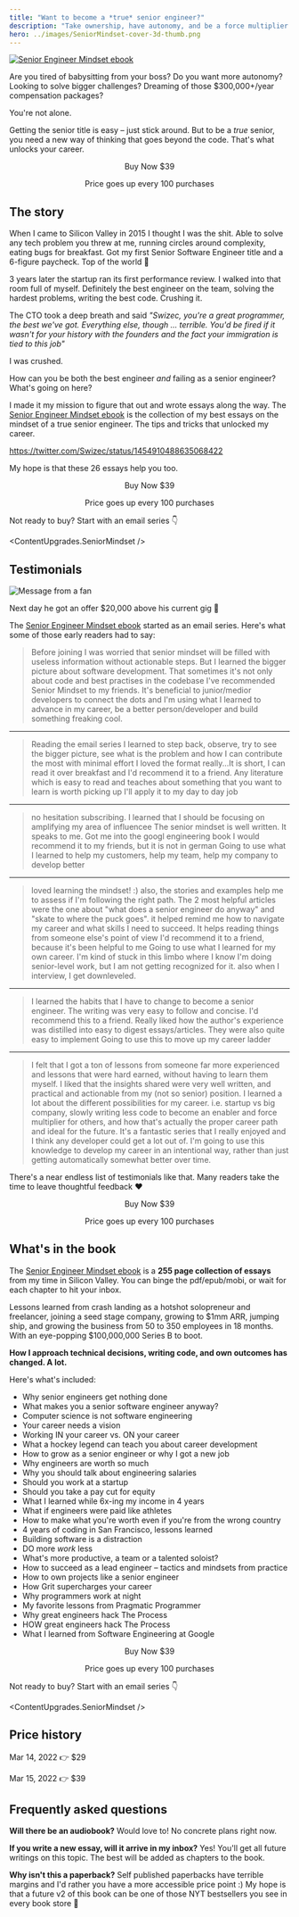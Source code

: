 ```yaml
---
title: "Want to become a *true* senior engineer?"
description: "Take ownership, have autonomy, and be a force multiplier on your team. Becoming a *true* senior engineer takes a new way of thinking."
hero: ../images/SeniorMindset-cover-3d-thumb.png
---
```



[![Senior Engineer Mindset ebook](../images/SeniorMindset-cover-3d.png)](https://swizec.gumroad.com/l/vixmi)

Are you tired of babysitting from your boss? Do you want more autonomy? Looking to solve bigger challenges? Dreaming of those $300,000+/year compensation packages?

You're not alone.

Getting the senior title is easy – just stick around. But to be a *true* senior, you need a new way of thinking that goes beyond the code. That's what unlocks your career.

<center style="margin-bottom: 1em">
    <PurchaseButton productId="vixmi">Buy Now $39</PurchaseButton>
    <p>Price goes up every 100 purchases</p>
</center>

## The story

When I came to Silicon Valley in 2015 I thought I was the shit. Able to solve any tech problem you threw at me, running circles around complexity, eating bugs for breakfast. Got my first Senior Software Engineer title and a 6-figure paycheck. Top of the world 🚀

3 years later the startup ran its first performance review. I walked into that room full of myself. Definitely the best engineer on the team, solving the hardest problems, writing the best code. Crushing it.

The CTO took a deep breath and said *"Swizec, you're a great programmer, the best we've got. Everything else, though ... terrible. You'd be fired if it wasn't for your history with the founders and the fact your immigration is tied to this job"*

I was crushed.

How can you be both the best engineer *and* failing as a senior engineer? What's going on here?

I made it my mission to figure that out and wrote essays along the way. The [Senior Engineer Mindset ebook](/senior-mindset) is the collection of my best essays on the mindset of a true senior engineer. The tips and tricks that unlocked my career.

https://twitter.com/Swizec/status/1454910488635068422

My hope is that these 26 essays help you too.

<center style="margin-bottom: 1em">
    <PurchaseButton productId="vixmi">Buy Now $39</PurchaseButton>
    <p>Price goes up every 100 purchases</p>
</center>

Not ready to buy? Start with an email series 👇

<ContentUpgrades.SeniorMindset />

## Testimonials

![Message from a fan](../images/senior-mindset-message-from-a-fan.jpg)

Next day he got an offer $20,000 above his current gig 🥳

The [Senior Engineer Mindset ebook](/senior-mindset) started as an email series. Here's what some of those early readers had to say:

> Before joining I was worried that senior mindset will be filled with useless information without actionable steps.
> But I learned the bigger picture about software development. That sometimes it's not only about code and best practises in the codebase
> I've recommended Senior Mindset to my friends.
> It's beneficial to junior/medior developers to connect the dots and I'm using what I learned to advance in my career, be a better person/developer and build something freaking cool.

---

> Reading the email series I learned to step back, observe, try to see the bigger picture, see what is the problem and how I can contribute the most with minimal effort
> I loved the format really...It is short, I can read it over breakfast
> and I'd recommend it to a friend. Any literature which is easy to read and teaches about something that you want to learn is worth picking up
> I'll apply it to my day to day job

---

> no hesitation subscribing.
> I learned that I should be focusing on amplifying my area of influencee
> The senior mindset is well written. It speaks to me.
> Got me into the googl engineering book
> I would recommend it to my friends, but it is not in german
> Going to use what I learned to help my customers, help my team, help my company to develop better

---

> loved learning the mindset! :) also, the stories and examples help me to assess if I'm following the right path.
> The 2 most helpful articles were the one about "what does a senior engineer do anyway" and "skate to where the puck goes". it helped remind me how to navigate my career and what skills I need to succeed.
> It helps reading things from someone else's point of view
> I'd recommend it to a friend, because it's been helpful to me
> Going to use what I learned for my own career. I'm kind of stuck in this limbo where I know I'm doing senior-level work, but I am not getting recognized for it. also when I interview, I get downleveled.

---

> I learned the habits that I have to change to become a senior engineer. The writing was very easy to follow and concise.
> I'd recommend this to a friend. Really liked how the author's experience was distilled into easy to digest essays/articles. They were also quite easy to implement
> Going to use this to move up my career ladder

---

> I felt that I got a ton of lessons from someone far more experienced and lessons that were hard earned, without having to learn them myself. I liked that the insights shared were very well written, and practical and actionable from my (not so senior) position.
> I learned a lot about the different possibilities for my career. i.e. startup vs big company, slowly writing less code to become an enabler and force multiplier for others, and how that's actually the proper career path and ideal for the future.
> It's a fantastic series that I really enjoyed and I think any developer could get a lot out of.
> I'm going to use this knowledge to develop my career in an intentional way, rather than just getting automatically somewhat better over time.

There's a near endless list of testimonials like that. Many readers take the time to leave thoughtful feedback ❤️

<center style="margin-bottom: 1em">
    <PurchaseButton productId="vixmi">Buy Now $39</PurchaseButton>
    <p>Price goes up every 100 purchases</p>
</center>

## What's in the book

The [Senior Engineer Mindset ebook](/senior-mindset) is a **255 page collection of essays** from my time in Silicon Valley. You can binge the pdf/epub/mobi, or wait for each chapter to hit your inbox.

Lessons learned from crash landing as a hotshot solopreneur and freelancer, joining a seed stage company, growing to $1mm ARR, jumping ship, and growing the business from 50 to 350 employees in 18 months. With an eye-popping $100,000,000 Series B to boot.

**How I approach technical decisions, writing code, and own outcomes has changed. A lot.**

Here's what's included:

- Why senior engineers get nothing done
- What makes you a senior software engineer anyway?
- Computer science is not software engineering
- Your career needs a vision
- Working IN your career vs. ON your career
- What a hockey legend can teach you about career development
- How to grow as a senior engineer or why I got a new job
- Why engineers are worth so much
- Why you should talk about engineering salaries
- Should you work at a startup
- Should you take a pay cut for equity
- What I learned while 6x-ing my income in 4 years
- What if engineers were paid like athletes
- How to make what you're worth even if you're from the wrong country
- 4 years of coding in San Francisco, lessons learned
- Building software is a distraction
- DO more _work_ less
- What's more productive, a team or a talented soloist?
- How to succeed as a lead engineer – tactics and mindsets from practice
- How to own projects like a senior engineer
- How Grit supercharges your career
- Why programmers work at night
- My favorite lessons from Pragmatic Programmer
- Why great engineers hack The Process
- HOW great engineers hack The Process
- What I learned from Software Engineering at Google

<center style="margin-bottom: 1em">
    <PurchaseButton productId="vixmi">Buy Now $39</PurchaseButton>
    <p>Price goes up every 100 purchases</p>
</center>

Not ready to buy? Start with an email series 👇

<ContentUpgrades.SeniorMindset />

## Price history

Mar 14, 2022 👉 $29

Mar 15, 2022 👉 $39

## Frequently asked questions

**Will there be an audiobook?** Would love to! No concrete plans right now.

**If you write a new essay, will it arrive in my inbox?** Yes! You'll get all future writings on this topic. The best will be added as chapters to the book.

**Why isn't this a paperback?** Self published paperbacks have terrible margins and I'd rather you have a more accessible price point :) My hope is that a future v2 of this book can be one of those NYT bestsellers you see in every book store 🤞